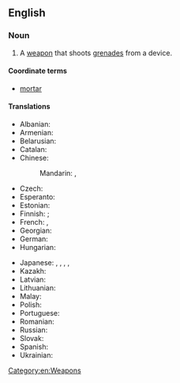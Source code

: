 ==English==
{{wikipedia}}

===Noun===
{{en-noun}}

# A [[weapon]] that shoots [[grenades]] from a device.

====Coordinate terms====
* [[mortar]]

====Translations====
{{trans-top|weapon that shoots grenades}}
* Albanian: {{t-needed|sq}}
* Armenian: {{t+|hy|նռնականետ|sc=Armn}}
* Belarusian: {{t|be|гранатамёт|m}}
* Catalan: {{t|ca|llançagranades|m}}
* Chinese:
*: Mandarin: {{t|cmn|榴彈發射器|sc=Hani}}, {{t|cmn|榴弹发射器|tr=liúdàn fāshèqì|sc=Hani}}
* Czech: {{t|cs|granátomet|m}}
* Esperanto: {{t|eo|grenadĵetilo}}
* Estonian: {{t-needed|et}}
* Finnish: {{t|fi|kranaattikivääri}} {{q|standalone weapon}}; {{t|fi|kranaattiampumalaite}} {{q|device attached to a rifle}}
* French: {{t+|fr|lance-grenade|m}}, {{t+|fr|lance-grenades|m}}
* Georgian: {{t-needed|ka}}
* German: {{t+|de|Granatwerfer|m}}
* Hungarian: {{t+|hu|gránátvető}}
{{trans-mid}}
* Japanese: {{t|ja|グレネードランチャー|tr=gurenēdoranchā|sc=Jpan}}, {{t|ja|グレネードガン|tr=gurenēdogan|sc=Jpan}}, {{t|ja|擲弾発射器|tr=てきだんはっしゃき, tekidan hasshaki|sc=Jpan}}, {{t|ja|擲弾筒|tr=てきだんとう, tekidantō|sc=Jpan}}, {{t|ja|擲弾銃|tr=てきだんじゅう, tekidanjū|sc=Jpan}}
* Kazakh: {{t|kk|граната атқыш}}
* Latvian: {{t-needed|lv}}
* Lithuanian: {{t-needed|lt}}
* Malay: {{t|ms|tekidanto}}
* Polish: {{t|pl|granatnik|m}}
* Portuguese: {{t|pt|lança-granadas|m}}
* Romanian: {{t|ro|lansator de grenade|n}}
* Russian: {{t+|ru|гранатомёт|m}}
* Slovak: {{t-needed|sk}}
* Spanish: {{t|es|lanzagranadas|m}}
* Ukrainian: {{t|uk|гранатоме́т|m|sc=Cyrl}}
{{trans-bottom}}

[[Category:en:Weapons]]